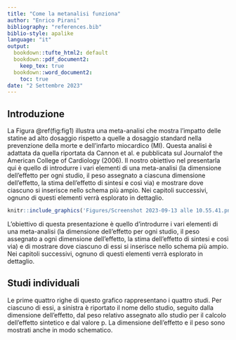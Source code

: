 ```yaml
---
title: "Come la metanalisi funziona"
author: "Enrico Pirani"
bibliography: "references.bib"
biblio-style: apalike
language: "it"
output:
  bookdown::tufte_html2: default
  bookdown::pdf_document2:
    keep_tex: true
  bookdown::word_document2:
    toc: true
date: "2 Settembre 2023"
---
```


## Introduzione
La Figura \@ref(fig:fig1)  illustra una meta-analisi che mostra l'impatto delle statine ad alto dosaggio rispetto a quelle a dosaggio standard nella prevenzione della morte e dell'infarto miocardico (MI). Questa analisi è adattata da quella riportata da Cannon et al. e pubblicata sul Journalof the American College of Cardiology (2006). Il nostro obiettivo nel presentarla qui è quello di introdurre i vari elementi di una meta-analisi (la dimensione dell'effetto per ogni studio, il peso assegnato a ciascuna dimensione dell'effetto, la stima dell'effetto di sintesi e così via) e mostrare dove ciascuno si inserisce nello schema più ampio. Nei capitoli successivi, ognuno di questi elementi verrà esplorato in dettaglio.

```r
knitr::include_graphics('Figures/Screenshot 2023-09-13 alle 10.55.41.png')
```

L'obiettivo di questa presentazione è quello d'introdurre i vari elementi di una meta-analisi (la dimensione dell'effetto per ogni studio, il peso assegnato a ogni dimensione dell'effetto, la stima dell'effetto di sintesi e così via) e di mostrare dove ciascuno di essi si inserisce nello schema più ampio. Nei capitoli successivi, ognuno di questi elementi verrà esplorato in dettaglio.

## Studi individuali 

Le prime quattro righe di questo grafico rappresentano i quattro studi. Per ciascuno di essi, a sinistra è riportato il nome dello studio, seguito dalla dimensione dell'effetto, dal peso relativo assegnato allo studio per il calcolo dell'effetto sintetico e dal valore p. La dimensione dell'effetto e il peso sono mostrati anche in modo schematico.



